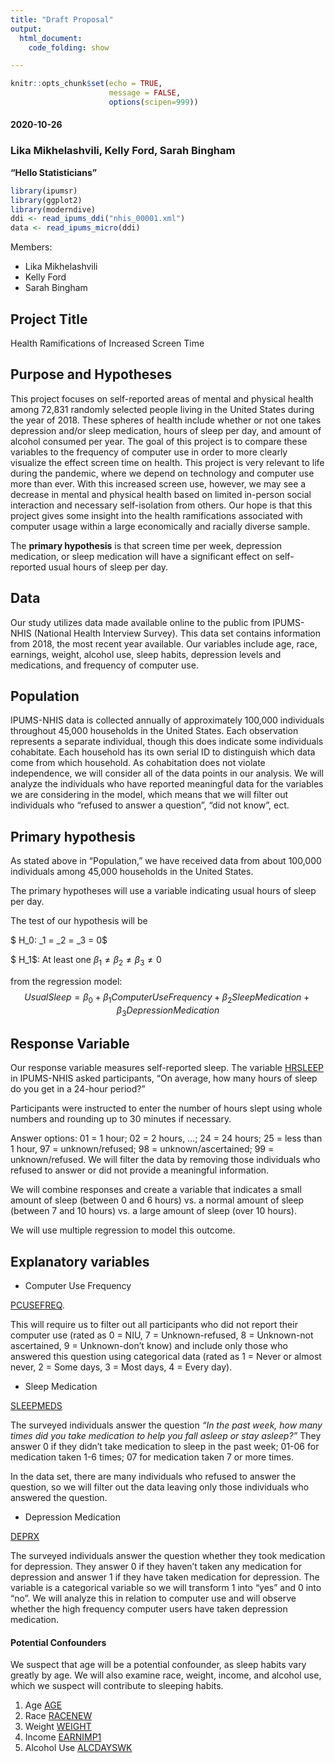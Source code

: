 ```yaml
---
title: "Draft Proposal"
output:
  html_document:
    code_folding: show

---
```


```r
knitr::opts_chunk$set(echo = TRUE,
                      message = FALSE,
                      options(scipen=999))
```


#### 2020-10-26
### Lika Mikhelashvili, Kelly Ford, Sarah Bingham
**“Hello Statisticians”**

```r
library(ipumsr)
library(ggplot2)
library(moderndive)
ddi <- read_ipums_ddi("nhis_00001.xml")
data <- read_ipums_micro(ddi)
```

Members:

* Lika Mikhelashvili  
* Kelly Ford  
* Sarah Bingham  

## Project Title 
Health Ramifications of Increased Screen Time

## Purpose and Hypotheses
This project focuses on self-reported areas of mental and physical health among 72,831 randomly selected people living in the United States during the year of 2018. These spheres of health include whether or not one takes depression and/or sleep medication, hours of sleep per day, and amount of alcohol consumed per year. The goal of this project is to compare these variables to the frequency of computer use in order to more clearly visualize the effect screen time on health. This project is very relevant to life during the pandemic, where we depend on technology and computer use more than ever. With this increased screen use, however, we may see a decrease in mental and physical health based on limited in-person social interaction and necessary self-isolation from others. Our hope is that this project gives some insight into the health ramifications associated with computer usage within a large economically and racially diverse sample. 

The **primary hypothesis** is that screen time per week, depression medication, or sleep medication will have a significant effect on self-reported usual hours of sleep per day. 

## Data  
Our study utilizes data made available online to the public from IPUMS-NHIS (National Health Interview Survey). This data set contains information from 2018, the most recent year available. Our variables include age, race, earnings, weight, alcohol use, sleep habits, depression levels and medications, and frequency of computer use.

## Population  
IPUMS-NHIS data is collected annually of approximately 100,000 individuals throughout 45,000 households in the United States. Each observation represents a separate individual, though this does indicate some individuals cohabitate. Each household has its own serial ID to distinguish which data come from which household. As cohabitation does not violate independence, we will consider all of the data points in our analysis. We will analyze the individuals who have reported meaningful data for the variables we are considering in the model, which means that we will filter out individuals who "refused to answer a question", "did not know", ect.

## Primary hypothesis  
As stated above in “Population,” we have received data from about 100,000 individuals among 45,000 households in the United States. 

The primary hypotheses will use a variable indicating usual hours of sleep per day.

The test of our hypothesis will be

$ H_0: \beta_1 = \beta_2 = \beta_3 = 0$

$ H_1$: At least one $\beta_1 \neq \beta_2 \neq \beta_3 \neq 0$

from the regression model:  
$$ UsualSleep = \beta_0 + \beta_1 ComputerUseFrequency + \beta_2SleepMedication + \beta_3DepressionMedication $$


## Response Variable  
Our response variable measures self-reported sleep. The variable [HRSLEEP](https://nhis.ipums.org/nhis-action/variables/HRSLEEP#codes_section) in IPUMS-NHIS asked participants, "On average, how many hours of sleep do you get in a 24-hour period?" 

Participants were instructed to enter the number of hours slept using whole numbers and rounding up to 30 minutes if necessary.

Answer options: 01 = 1 hour; 02 = 2 hours, ...; 24 = 24 hours; 25 = less than 1 hour, 97 = unknown/refused; 98 = unknown/ascertained; 99 = unknown/refused. We will filter the data by removing those individuals who refused to answer or did not provide a meaningful information.

We will combine responses and create a variable that indicates a small amount of sleep (between 0 and 6 hours) vs. a normal amount of sleep (between 7 and 10 hours) vs. a large amount of sleep (over 10 hours).

We will use multiple regression to model this outcome.

## Explanatory variables

  - Computer Use Frequency

[PCUSEFREQ](https://nhis.ipums.org/nhis-action/variables/PCUSEFREQ#codes_section). 

This will require us to filter out all participants who did not report their computer use (rated as 0 = NIU, 7 = Unknown-refused, 8 = Unknown-not ascertained, 9 = Unknown-don't know) and include only those who answered this question using categorical data (rated as 1 = Never or almost never, 2 = Some days, 3 = Most days, 4 = Every day).

  - Sleep Medication  

[SLEEPMEDS](https://nhis.ipums.org/nhis-action/variables/SLEEPMEDS#codes_section)

The surveyed individuals answer the question *"In the past week, how many times did you take medication to help you fall asleep or stay asleep?"* They answer 0 if they didn't take medication to sleep in the past week; 01-06 for medication taken 1-6 times; 07 for medication taken 7 or more times. 

In the data set, there are many individuals who refused to answer the question, so we will filter out the data leaving only those individuals who answered the question.

  - Depression Medication

[DEPRX](https://nhis.ipums.org/nhis-action/variables/DEPRX#codes_section)

The surveyed individuals answer the question whether they took medication for depression. They answer 0 if they haven't taken any medication for depression and answer 1 if they have taken medication for depression. The variable is a categorical variable so we will transform 1 into "yes" and 0 into "no". We will analyze this in relation to computer use and will observe whether the high frequency computer users have taken depression medication.


#### Potential Confounders  
We suspect that age will be a potential confounder, as sleep habits vary greatly by age. We will also examine race, weight, income, and alcohol use, which we suspect will contribute to sleeping habits.

1. Age [AGE](https://nhis.ipums.org/nhis-action/variables/group?id=demographic_core)  
2. Race [RACENEW](https://nhis.ipums.org/nhis-action/variables/group?id=demographic_ethnicity)  
3. Weight [WEIGHT](https://nhis.ipums.org/nhis-action/variables/WEIGHT#codes_section)  
4. Income [EARNIMP1](https://nhis.ipums.org/nhis-action/variables/group?id=economic_education)  
5. Alcohol Use [ALCDAYSWK](https://nhis.ipums.org/nhis-action/variables/ALCDAYSWK#codes_section)  